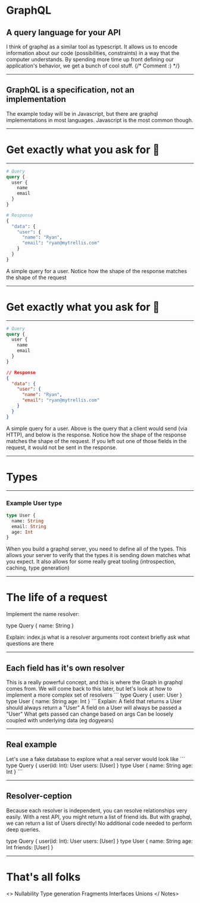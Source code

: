 


# GraphQL

## A query language for your API

<Notes>
  I think of graphql as a similar tool as
  typescript. It allows us to encode information
  about our code (possibilities, constraints) in a
  way that the computer understands. By spending
  more time up front defining our application's
  behavior, we get a bunch of cool stuff.
  {/* Comment :) */}
</Notes>

---

## GraphQL is a specification, not an implementation

<Notes>
  The example today will be in Javascript, but
  there are graphql implementations in most
  languages. Javascript is the most common though.
</Notes>

---

# Get exactly what you ask for 🤪

---

<FullScreenCode>

```graphql
# Query
query {
  user {
    name
    email
  }
}

# Response
{
  "data": {
    "user": {
      "name": "Ryan",
      "email": "ryan@mytrellis.com"
    }
  }
}
```

</FullScreenCode>

<Notes>
  A simple query for a user. Notice how the shape
  of the response matches the shape of the request
</Notes>

---

# Get exactly what you ask for 🤪

---

```graphql
# Query
query {
  user {
    name
    email
  }
}
```

```json
// Response
{
  "data": {
    "user": {
      "name": "Ryan",
      "email": "ryan@mytrellis.com"
    }
  }
}
```

<Notes>
  A simple query for a user. Above is the query
  that a client would send (via HTTP), and below
  is the response. Notice how the shape of the
  response matches the shape of the request. If
  you left out one of those fields in the request,
  it would not be sent in the response.
</Notes>

---

# Types

---

### Example User type

```graphql
type User {
  name: String
  email: String
  age: Int
}
```

<Notes>
  When you build a graphql server, you need to
  define all of the types. This allows your server
  to verify that the types it is sending down
  matches what you expect. It also allows for some
  really great tooling (introspection, caching,
  type generation)
</Notes>

---

# The life of a request

<Notes>
  Implement the name resolver:
  
  type Query {
    name: String
  }
  
  Explain:
  index.js
  what is a resolver
  arguments
  root
  context briefly
  ask what questions are there
</Notes>

---

## Each field has it's own resolver

<Notes>
  This is a really powerful concept, and this is
  where the Graph in graphql comes from. We will
  come back to this later, but let's look at how
  to implement a more complex set of resolvers
  ```
  type Query {
    user: User
  }
  type User {
    name: String
    age: Int
  }
  ```
  Explain:
  A field that returns a User should always return a "User"
  A field on a User will always be passed a "User"
  What gets passed can change based on args
  Can be loosely coupled with underlying data (eg dogyears)
</Notes>

---

## Real example

<Notes>
  Let's use a fake database to explore what a real server would look like
  ```
  type Query {
    user(id: Int): User
    users: [User]
  }
  type User {
    name: String
    age: Int
  }
  ```
</Notes>

---

## Resolver-ception

<Notes>
  Because each resolver is independent, you can
  resolve relationships very easily. With a rest
  API, you might return a list of friend ids. But
  with graphql, we can return a list of Users
  directly!  No additional code needed to perform
  deep queries.
  
  type Query {
    user(id: Int): User
    users: [User]
  }
  type User {
    name: String
    age: Int
    friends: [User]
  }
  
</Notes>

---

# That's all folks

<>
  Nullability
  Type generation
  Fragments
  Interfaces
  Unions
</ Notes>
